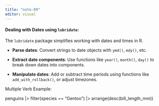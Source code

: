 ```yaml
---
title: "note-09"
editor: visual
---
```


#### **Dealing with Dates using `lubridate`:**

The `lubridate` package simplifies working with dates and times in R.

-   **Parse dates**: Convert strings to date objects with `ymd()`, `mdy()`, etc.

-   **Extract date components**: Use functions like `year()`, `month()`, `day()` to break down dates into components.

-   **Manipulate dates**: Add or subtract time periods using functions like `add_with_rollback()`, or adjust timezones.

Multiple Verb Example:

penguins \|\>
filter(species == "Gentoo") \|\>
arrange(desc(bill_length_mm))
